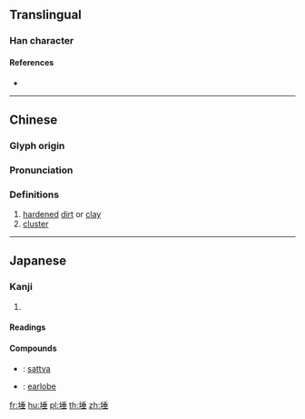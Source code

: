 ==Translingual==

===Han character===
{{Han char|rn=32|rad=土|as=08|sn=11|four=42114|canj=GHJM|ids=⿰土垂}}

====References====
* {{Han ref|kx=0231.060|dkj=05190|dj=0467.120|hdz=10454.020|uh=57F5|ud=22517|bh=D8A6|bd=55462}}

----

==Chinese==
{{zh-forms}}

===Glyph origin===
{{Han etym}}

===Pronunciation===
{{zh-pron
|m=duǒ
|c=do2
|mc=y
|oc=y
|ma=
|cat=n
}}

===Definitions===
{{zh-hanzi}}

# [[harden]]ed [[dirt]] or [[clay]]
# [[cluster]]

----

==Japanese==

===Kanji===
{{ja-kanji|grade=|rs=土08}}

# {{defn|lang=ja|sort=土08}}

====Readings====
{{ja-readings|goon=[[だ]] (da)|kanon=[[た]] (ta)}}

====Compounds====
{{der-top|Compounds}}
* {{ja-r|薩埵|さった}}: [[sattva]]
* {{ja-r|耳埵|みみたぶ}}: [[earlobe]]
{{der-bottom}}

[[fr:埵]]
[[hu:埵]]
[[pl:埵]]
[[th:埵]]
[[zh:埵]]